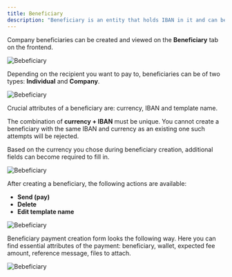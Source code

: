 ```yaml
---
title: Beneficiary
description: "Beneficiary is an entity that holds IBAN in it and can be used to create debit payments."
---
```



Company beneficiaries can be created and viewed on the **Beneficiary** tab on the frontend.

![Bebeficiary](../images//ben/ben1.png)

Depending on the recipient you want to pay to, beneficiaries can be of two types: **Individual** and **Company**.

![Bebeficiary](../images//ben/ben2.png)

Crucial attributes of a beneficiary are: currency, IBAN and template name.

The combination of **currency + IBAN** must be unique. You cannot create a beneficiary with the same IBAN and currency as an existing one  such attempts will be rejected.

Based on the currency you chose during beneficiary creation, additional fields can become required to fill in.

![Bebeficiary](../images//ben/ben3.png)

After creating a beneficiary, the following actions are available:

- **Send (pay)**
- **Delete**
- **Edit template name**

![Bebeficiary](../images//ben/ben4.png)

Beneficiary payment creation form looks the following way. Here you can find essential attributes of the payment: beneficiary, wallet, expected fee amount, reference message, files to attach.

![Bebeficiary](../images//ben/ben5.png)




